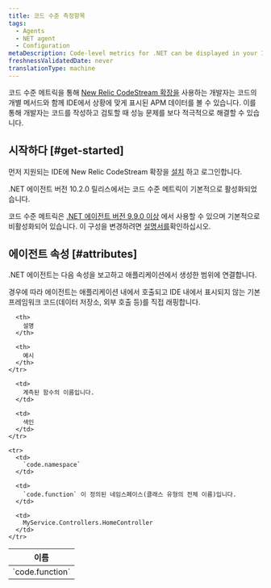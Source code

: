 ```yaml
---
title: 코드 수준 측정항목
tags:
  - Agents
  - NET agent
  - Configuration
metaDescription: Code-level metrics for .NET can be displayed in your IDE using the New Relic CodeStream extension.
freshnessValidatedDate: never
translationType: machine
---
```


코드 수준 메트릭을 통해 [New Relic CodeStream 확장을](/docs/codestream/how-use-codestream/performance-monitoring#code-level) 사용하는 개발자는 코드의 개별 메서드와 함께 IDE에서 상황에 맞게 표시된 APM 데이터를 볼 수 있습니다. 이를 통해 개발자는 코드를 작성하고 검토할 때 성능 문제를 보다 적극적으로 해결할 수 있습니다.

## 시작하다 [#get-started]

먼저 지원되는 IDE에 New Relic CodeStream 확장을 [설치](/docs/codestream/start-here/install-codestream) 하고 로그인합니다.

<Callout variant="important">
  .NET 에이전트 버전 10.2.0 릴리스에서는 코드 수준 메트릭이 기본적으로 활성화되었습니다.

  코드 수준 메트릭은 [.NET 에이전트 버전 9.9.0 이상](/docs/release-notes/agent-release-notes/net-release-notes) 에서 사용할 수 있으며 기본적으로 비활성화되어 있습니다. 이 구성을 변경하려면 [설명서를](/docs/apm/agents/net-agent/configuration/net-agent-configuration#code_level_metrics)확인하십시오.
</Callout>

## 에이전트 속성 [#attributes]

.NET 에이전트는 다음 속성을 보고하고 애플리케이션에서 생성한 범위에 연결합니다.

<Callout variant="important">
  경우에 따라 에이전트는 애플리케이션 내에서 호출되고 IDE 내에서 표시되지 않는 기본 프레임워크 코드(데이터 저장소, 외부 호출 등)를 직접 래핑합니다.
</Callout>

<table>
  <thead>
    <tr>
      <th style={{ width: "300px" }}>
        이름
      </th>

      <th>
        설명
      </th>

      <th>
        예시
      </th>
    </tr>
  </thead>

  <tbody>
    <tr>
      <td>
        `code.function`
      </td>

      <td>
        계측된 함수의 이름입니다.
      </td>

      <td>
        색인
      </td>
    </tr>

    <tr>
      <td>
        `code.namespace`
      </td>

      <td>
        `code.function` 이 정의된 네임스페이스(클래스 유형의 전체 이름)입니다.
      </td>

      <td>
        MyService.Controllers.HomeController
      </td>
    </tr>
  </tbody>
</table>